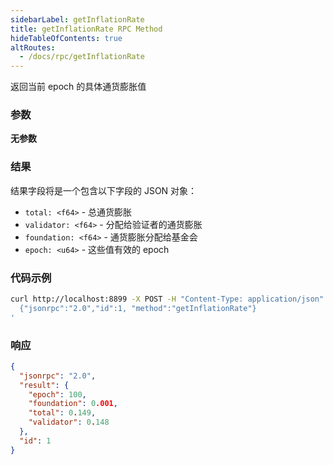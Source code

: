 ```yaml
---
sidebarLabel: getInflationRate
title: getInflationRate RPC Method
hideTableOfContents: true
altRoutes:
  - /docs/rpc/getInflationRate
---
```


返回当前 epoch 的具体通货膨胀值

<DocSideBySide>

<DocLeftSide>

### 参数

**无参数**

### 结果

结果字段将是一个包含以下字段的 JSON 对象：

- `total: <f64>` - 总通货膨胀
- `validator: <f64>` - 分配给验证者的通货膨胀
- `foundation: <f64>` - 通货膨胀分配给基金会
- `epoch: <u64>` - 这些值有效的 epoch

</DocLeftSide>

<DocRightSide>

### 代码示例

```bash
curl http://localhost:8899 -X POST -H "Content-Type: application/json" -d '
  {"jsonrpc":"2.0","id":1, "method":"getInflationRate"}
'
```

### 响应

```json
{
  "jsonrpc": "2.0",
  "result": {
    "epoch": 100,
    "foundation": 0.001,
    "total": 0.149,
    "validator": 0.148
  },
  "id": 1
}
```

</DocRightSide>
</DocSideBySide>
